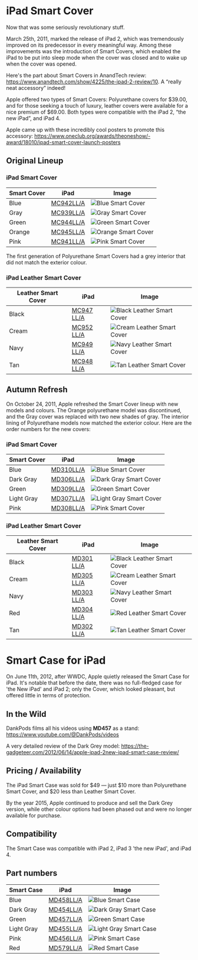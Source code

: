 

# iPad Smart Cover

Now that was some seriously revolutionary stuff.

March 25th, 2011, marked the release of iPad 2, which was tremendously improved on its predecessor in every meaningful way. Among these improvements was the introduction of Smart Covers, which enabled the iPad to be put into sleep mode when the cover was closed and to wake up when the cover was opened.

Here's the part about Smart Covers in AnandTech review: https://www.anandtech.com/show/4225/the-ipad-2-review/10. A “really neat accessory” indeed!

Apple offered two types of Smart Covers: Polyurethane covers for \$39.00, and for those seeking a touch of luxury, leather covers were available for a nice premium of \$69.00. Both types were compatible with the iPad 2, “the new iPad”, and iPad 4.

Apple came up with these incredibly cool posters to promote this accessory: https://www.oneclub.org/awards/theoneshow/-award/18010/ipad-smart-cover-launch-posters

## Original Lineup

### iPad Smart Cover

| Smart Cover | iPad | Image |
| --- | --- | --- |
| Blue | [MC942<wbr/>LL/A](/ipad_2/MC942) | ![Blue Smart Cover](/everyphone/MC942.png) |
| Gray | [MC939<wbr/>LL/A](/ipad_2/MC939) | ![Gray Smart Cover](/everyphone/MC939.png) |
| Green | [MC944<wbr/>LL/A](/ipad_2/MC944) | ![Green Smart Cover](/everyphone/MC944.png) |
| Orange | [MC945<wbr/>LL/A](/ipad_2/MC945) | ![Orange Smart Cover](/everyphone/MC945.png) |
| Pink | [MC941<wbr/>LL/A](/ipad_2/MC941) | ![Pink Smart Cover](/everyphone/MC941.png) |

The first generation of Polyurethane Smart Covers had a grey interior that did not match the exterior colour.

### iPad Leather Smart Cover

| Leather Smart Cover | iPad | Image |
| --- | --- | --- |
| Black | [MC947<wbr/>LL/A](/ipad_2/MC947) | ![Black Leather Smart Cover](/everyphone/MC947.png) |
| Cream | [MC952<wbr/>LL/A](/ipad_2/MC952) | ![Cream Leather Smart Cover](/everyphone/MC952.png) |
| Navy | [MC949<wbr/>LL/A](/ipad_2/MC949) | ![Navy Leather Smart Cover](/everyphone/MC949.png) |
| Tan | [MC948<wbr/>LL/A](/ipad_2/MC948) | ![Tan Leather Smart Cover](/everyphone/MC948.png) |

## Autumn Refresh

On October 24, 2011, Apple refreshed the Smart Cover lineup with new models and colours. The Orange polyurethane model was discontinued, and the Gray cover was replaced with two new shades of gray. The interior lining of Polyurethane models now matched the exterior colour. Here are the order numbers for the new covers:

### iPad Smart Cover

| Smart Cover | iPad | Image |
| --- | --- | --- |
| Blue | [MD310<wbr/>LL/A](/ipad_2/MD310) | ![Blue Smart Cover](/everyphone/MD310.png) |
| Dark Gray | [MD306<wbr/>LL/A](/ipad_2/MD306) | ![Dark Gray Smart Cover](/everyphone/MD306.png) |
| Green | [MD309<wbr/>LL/A](/ipad_2/MD309) | ![Green Smart Cover](/everyphone/MD309.png) |
| Light Gray | [MD307<wbr/>LL/A](/ipad_2/MD307) | ![Light Gray Smart Cover](/everyphone/MD307.png) |
| Pink | [MD308<wbr/>LL/A](/ipad_2/MD308) | ![Pink Smart Cover](/everyphone/MD308.png) |

### iPad Leather Smart Cover

| Leather Smart Cover | iPad | Image |
| --- | --- | --- |
| Black | [MD301<wbr/>LL/A](/ipad_2/MD301) | ![Black Leather Smart Cover](/everyphone/MD301.png) |
| Cream | [MD305<wbr/>LL/A](/ipad_2/MD305) | ![Cream Leather Smart Cover](/everyphone/MD305.png) |
| Navy | [MD303<wbr/>LL/A](/ipad_2/MD303) | ![Navy Leather Smart Cover](/everyphone/MD303.png) |
| Red | [MD304<wbr/>LL/A](/ipad_2/MD304) | ![Red Leather Smart Cover](/everyphone/MD304.png) |
| Tan | [MD302<wbr/>LL/A](/ipad_2/MD302) | ![Tan Leather Smart Cover](/everyphone/MD302.png) |

# Smart Case for iPad

On June 11th, 2012, after WWDC, Apple quietly released the Smart Case for iPad. It's notable that before the date, there was no full-fledged case for 'the New iPad' and iPad 2; only the Cover, which looked pleasant, but offered little in terms of protection.

## In the Wild

DankPods films all his videos using **MD457** as a stand: https://www.youtube.com/@DankPods/videos

A very detailed review of the Dark Grey model: https://the-gadgeteer.com/2012/06/14/apple-ipad-2new-ipad-smart-case-review/

## Pricing / Availability

The iPad Smart Case was sold for \$49 — just \$10 more than Polyurethane Smart Cover, and $20 less than Leather Smart Cover.

By the year 2015, Apple continued to produce and sell the Dark Grey version, while other colour options had been phased out and were no longer available for purchase.

## Compatibility

The Smart Case was compatible with iPad 2, iPad 3 'the new iPad', and iPad 4.

## Part numbers

| Smart Case | iPad | Image |
| --- | --- | --- |
| Blue | [MD458<wbr/>LL/A](/ipad_2/MD458) | ![Blue Smart Case](/everyphone/MD458.png) |
| Dark Gray | [MD454<wbr/>LL/A](/ipad_2/MD454) | ![Dark Gray Smart Case](/everyphone/MD454.png) |
| Green | [MD457<wbr/>LL/A](/ipad_2/MD457) | ![Green Smart Case](/everyphone/MD457.png) |
| Light Gray | [MD455<wbr/>LL/A](/ipad_2/MD455) | ![Light Gray Smart Case](/everyphone/MD455.png) |
| Pink | [MD456<wbr/>LL/A](/ipad_2/MD456) | ![Pink Smart Case](/everyphone/MD456.png) |
| Red | [MD579<wbr/>LL/A](/ipad_2/MD579) | ![Red Smart Case](/everyphone/MD579.png) |
